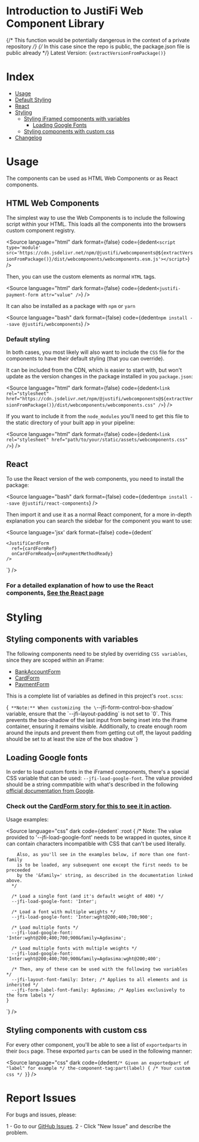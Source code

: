 
<Meta title="Introduction" />

# Introduction to JustiFi Web Component Library

{/* This function would be potentially dangerous in the context of a private repository */}
{/* In this case since the repo is public, the package.json file is public already */}
Latest Version: <code>{extractVersionFromPackage()}</code>

# Index

- [Usage](#usage)
- [Default Styling](#default-styling)
- [React](#react)
- [Styling](#styling)
  - [Styling iFramed components with variables](#styling-components-with-variables)
    - [Loading Google Fonts](#loading-google-fonts)
  - [Styling components with custom css](#styling-components-with-custom-css)
- [Changelog](/docs/changelog--docs)

# Usage

The components can be used as HTML Web Components or as React components.

## HTML Web Components

The simplest way to use the Web Components is to include the following script within your HTML. This loads all the components into the browsers custom component registry.

<Source
  language="html"
  dark
  format={false}
  code={dedent`
    <script type='module' src='https://cdn.jsdelivr.net/npm/@justifi/webcomponents@${extractVersionFromPackage()}/dist/webcomponents/webcomponents.esm.js'></script>
  `}
/>

Then, you can use the custom elements as normal `HTML` tags.

<Source
  language="html"
  dark
  format={false}
  code={dedent`
    <justifi-payment-form attr="value" />
  `}
/>

It can also be installed as a package with `npm` or `yarn`

<Source
  language="bash"
  dark
  format={false}
  code={dedent`
    npm install --save @justifi/webcomponents
  `}
/>

### Default styling

In both cases, you most likely will also want to include the `CSS` file for the components to have their default styling (that you can override).

It can be included from the CDN, which is easier to start with, but won't update as the version changes in the package installed in you `package.json`:

<Source
  language="html"
  dark
  format={false}
  code={dedent`
    <link rel="stylesheet" href="https://cdn.jsdelivr.net/npm/@justifi/webcomponents@${extractVersionFromPackage()}/dist/webcomponents/webcomponents.css" />
  `}
/>

If you want to include it from the `node_modules` you'll need to get this file to the static directory of your built app in your pipeline:

<Source
  language="html"
  dark
  format={false}
  code={dedent`
    <link rel="stylesheet" href="path/to/your/static/assets/webcomponents.css" />
  `}
/>

## React

To use the React version of the web components, you need to install the package:

<Source
  language="bash"
  dark
  format={false}
  code={dedent`
    npm install --save @justifi/react-components
  `}
/>

Then import it and use it as a normal React component, for a more in-depth explanation you can search the sidebar for the component you want to use:

<Source
  language='jsx'
  dark
  format={false}
  code={dedent`

    <JustifiCardForm
      ref={cardFormRef}
      onCardFormReady={onPaymentMethodReady}
    />

`}
/>

### For a detailed explanation of how to use the React components, [See the React page](/docs/react--docs)

# Styling

## Styling components with variables

The following components need to be styled by overriding `CSS variables`, since they are scoped within an iFrame:

- [BankAccountForm](?path=/docs/components-bankaccountform--docs)
- [CardForm](?path=/docs/components-cardform--docs)
- [PaymentForm](?path=/docs/components-paymentform--docs)

This is a complete list of variables as defined in this project's `root.scss`:

<SummaryElement title="See full list of CSS variables available">
  <CSSVars />
</SummaryElement>

<Markdown>{`
  **Note:** When customizing the \`--jfi-form-control-box-shadow\` variable, ensure that the \`--jfi-layout-padding\` is not set to \`0\`. This prevents the box-shadow of the last input from being inset into the iframe container, ensuring it remains visible. Additionally, to create enough room around the inputs and prevent them from getting cut off, the layout padding should be set to at least the size of the box shadow
`}</Markdown>

## Loading Google fonts

In order to load custom fonts in the iFramed components, there's a special CSS variable that can be used: `--jfi-load-google-font`.
The value provided should be a string commpatible with what's described in the following [official documentation from Google](https://developers.google.com/fonts/docs/css2).

### Check out the [CardForm story for this to see it in action](?path=/docs/components-cardform--styled).

Usage examples:

<Source
  language="css"
  dark
  code={dedent`
    :root {
      /*
        Note: The value provided to '--jfi-load-google-font' needs to be wrapped in quotes,
        since it can contain characters incompatible with CSS that can't be used literally.

        Also, as you'll see in the examples below, if more than one font-family
        is to be loaded, any subsequent one except the first needs to be preceeded
        by the '&family=' string, as described in the documentation linked above.
      */

      /* Load a single font (and it's default weight of 400) */
      --jfi-load-google-font: 'Inter';

      /* Load a font with multiple weights */
      --jfi-load-google-font: 'Inter:wght@200;400;700;900';

      /* Load multiple fonts */
      --jfi-load-google-font: 'Inter:wght@200;400;700;900&family=Agdasima';

      /* Load multiple fonts with multiple weights */
      --jfi-load-google-font: 'Inter:wght@200;400;700;900&family=Agdasima:wght@200;400';

      /* Then, any of these can be used with the following two variables */
      --jfi-layout-font-family: Inter; /* Applies to all elements and is inherited */
      --jfi-form-label-font-family: Agdasima; /* Applies exclusively to the form labels */
    }

`}
/>

## Styling components with custom css

For every other component, you'll be able to see a list of `exportedparts` in their `Docs` page. These exported `parts` can be used in the following manner:

<Source
  language="css"
  dark
  code={dedent`
    /* Given an exportedpart of "label" for example */
    the-component-tag:part(label) {
      /* Your custom css */
    }
  `}
/>

# Report Issues

For bugs and issues, please:

1 - Go to our [GitHub Issues](https://github.com/justifi-tech/web-component-library/issues).
2 - Click "New Issue" and describe the problem.